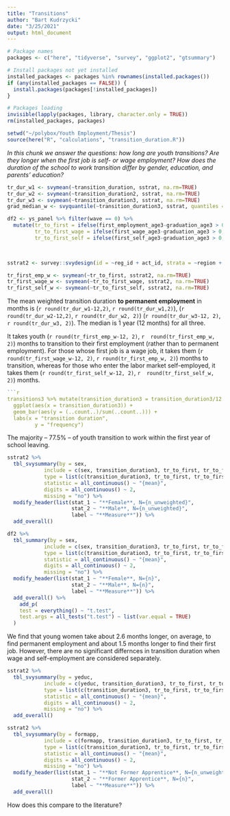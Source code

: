 ```yaml
---
title: "Transitions"
author: "Bart Kudrzycki"
date: "3/25/2021"
output: html_document
---
```


```r
# Package names
packages <- c("here", "tidyverse", "survey", "ggplot2", "gtsummary")

# Install packages not yet installed
installed_packages <- packages %in% rownames(installed.packages())
if (any(installed_packages == FALSE)) {
  install.packages(packages[!installed_packages])
}

# Packages loading
invisible(lapply(packages, library, character.only = TRUE))
rm(installed_packages, packages)

setwd("~/polybox/Youth Employment/Thesis")
source(here("R", "calculations", "transition_duration.R"))
```

*In this chunk we answer the questions: how long are youth transitions? Are they longer when the first job is self- or wage employment? How does the duration of the school to work transition differ by gender, education, and parents' education?*

```r
tr_dur_w1 <- svymean(~transition_duration, sstrat, na.rm=TRUE)
tr_dur_w2 <- svymean(~transition_duration2, sstrat, na.rm=TRUE)
tr_dur_w3 <- svymean(~transition_duration3, sstrat, na.rm=TRUE)
grad_median_w <- svyquantile(~transition_duration3, sstrat, quantiles = 0.5, na.rm=TRUE)

df2 <- ys_panel %>% filter(wave == 0) %>% 
  mutate(tr_to_first = ifelse(first_employment_age3-graduation_age3 > 0, (first_employment_age3-graduation_age3)*12, 0),
         tr_to_first_wage = ifelse(first_wage_age3-graduation_age3 > 0, (first_wage_age3-graduation_age3)*12, 0),
         tr_to_first_self = ifelse(first_self_age3-graduation_age3 > 0, (first_self_age3-graduation_age3)*12, 0))

         
```

```r
sstrat2 <- survey::svydesign(id = ~reg_id + act_id, strata = ~region + activite, prob = ~prob, data = df2, fpc = ~reg_Nh + act_Nh, nest= TRUE)

tr_first_emp_w <- svymean(~tr_to_first, sstrat2, na.rm=TRUE)
tr_first_wage_w <- svymean(~tr_to_first_wage, sstrat2, na.rm=TRUE)
tr_first_self_w <- svymean(~tr_to_first_self, sstrat2, na.rm=TRUE)
```


The mean weighted transition duration **to permanent employment** in months is (`r round(tr_dur_w1-12,2)`, `r round(tr_dur_w1,2)`), (`r round(tr_dur_w2-12,2)`, `r round(tr_dur_w2, 2)`) (`r round(tr_dur_w3-12, 2)`, `r round(tr_dur_w3, 2)`). The median is 1 year (12 months) for all three. 

It takes youth (`r round(tr_first_emp_w-12, 2)`, `r  round(tr_first_emp_w, 2)`) months to transition to their first employment (rather than to permanent employment). For those whose first job is a wage job, it takes them (`r round(tr_first_wage_w-12, 2)`, `r round(tr_first_emp_w, 2)`) months to transition, whereas for those who enter the labor market self-employed, it takes them (`r round(tr_first_self_w-12, 2)`, `r  round(tr_first_self_w, 2)`) months.

``` r
```r
transitions3 %>% mutate(transition_duration3 = transition_duration3/12 + 0.5) %>% 
  ggplot(aes(x = transition_duration3)) + 
  geom_bar(aes(y = (..count..)/sum(..count..))) +
  labs(x = "transition duration",
         y = "frequency")
```

The majority -- 77.5% -- of youth transition to work within the first year of school leaving.

```r
sstrat2 %>% 
  tbl_svysummary(by = sex,
            include = c(sex, transition_duration3, tr_to_first, tr_to_first_wage, tr_to_first_self),
            type = list(c(transition_duration3, tr_to_first, tr_to_first_wage, tr_to_first_self) ~ "continuous"),
            statistic = all_continuous() ~ "{mean}",
            digits = all_continuous() ~ 2,
            missing = "no") %>% 
  modify_header(list(stat_1 ~ "**Female**, N={n_unweighted}",
                     stat_2 ~ "**Male**, N={n_unweighted}",
                     label ~ "**Measure**")) %>% 
  add_overall()
```

```r
df2 %>% 
  tbl_summary(by = sex,
            include = c(sex, transition_duration3, tr_to_first, tr_to_first_wage, tr_to_first_self),
            type = list(c(transition_duration3, tr_to_first, tr_to_first_wage, tr_to_first_self) ~ "continuous"),
            statistic = all_continuous() ~ "{mean}",
            digits = all_continuous() ~ 2,
            missing = "no") %>% 
  modify_header(list(stat_1 ~ "**Female**, N={n}",
                     stat_2 ~ "**Male**, N={n}",
                     label ~ "**Measure**")) %>% 
  add_overall() %>% 
    add_p(
    test = everything() ~ "t.test",
    test.args = all_tests("t.test") ~ list(var.equal = TRUE)
  )
```

We find that young women take about 2.6 months longer, on average, to find permanent employment and about 1.5 months longer to find their first job. However, there are no significant differnces in transition duration when wage and self-employment are considered separately.

```r
sstrat2 %>% 
  tbl_svysummary(by = yeduc,
            include = c(yeduc, transition_duration3, tr_to_first, tr_to_first_wage, tr_to_first_self),
            type = list(c(transition_duration3, tr_to_first, tr_to_first_wage, tr_to_first_self) ~ "continuous"),
            statistic = all_continuous() ~ "{mean}",
            digits = all_continuous() ~ 2,
            missing = "no") %>% 
  add_overall()
```

```r
sstrat2 %>% 
  tbl_svysummary(by = formapp,
            include = c(formapp, transition_duration3, tr_to_first, tr_to_first_wage, tr_to_first_self),
            type = list(c(transition_duration3, tr_to_first, tr_to_first_wage, tr_to_first_self) ~ "continuous"),
            statistic = all_continuous() ~ "{mean}",
            digits = all_continuous() ~ 2,
            missing = "no") %>% 
  modify_header(list(stat_1 ~ "**Not Former Apprentice**, N={n_unweighted}",
                     stat_2 ~ "**Former Apprentice**, N={n}",
                     label ~ "**Measure**")) %>% 
  add_overall()
```


How does this compare to the literature?